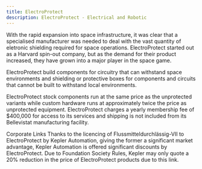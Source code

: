 ```yaml
---
title: ElectroProtect
description: ElectroProtect - Electrical and Robotic
---
```


With the rapid expansion into space infrastructure, it was clear that a specialised manufacturer was needed to deal with the vast quantity of eletronic shielding required for space operations. ElectroProtect started out as a Harvard spin-out company, but as the demand for their product increased, they have grown into a major player in the space game.

ElectroProtect build components for circuitry that can withstand space environments and shielding or protective boxes for components and circuits that cannot be built to withstand local environments.

ElectroProtect stock components run at the same price as the unprotected variants while custom hardware runs at approximately twice the price as unprotected equipment. ElectroProtect charges a yearly membership fee of $400,000 for access to its services and shipping is not included from its Bellevistat manufacturing facility.

Corporate Links
Thanks to the licencing of Flussmitteldurchlässig-VII to ElectroProtect by Kepler Automation, giving the former a significant market advantage, Kepler Automation is offered significant discounts by ElectroProtect. Due to Foundation Society Rules, Kepler may only quote a 20% reduction in the price of ElectroProtect products due to this link.
